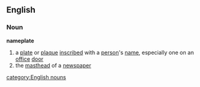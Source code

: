 ==English==
===Noun===
'''nameplate'''
#a [[plate]] or [[plaque]] [[inscribed]] with a [[person]]'s [[name]], especially one on an [[office]] [[door]]
#the [[masthead]] of a [[newspaper]]
[[category:English nouns]]